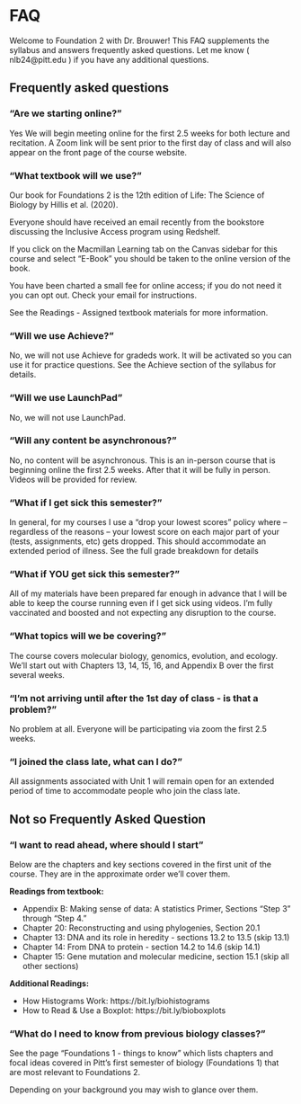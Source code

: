 # FAQ

Welcome to Foundation 2 with Dr. Brouwer!  This FAQ supplements the syllabus and answers frequently asked questions.  Let me know ( nlb24@pitt.edu ) if you have any additional questions.  

## Frequently asked questions

### "Are we starting online?"

Yes We will begin meeting online for the first 2.5 weeks for both lecture and recitation.  A Zoom link will be sent prior to the first day of class and will also appear on the front page of the course website.


<!-- ## “How will this class be run day-to-day?” -->

<!-- Class will be 100% online with pre-recorded lectures, online quizzes, assignments, and tests, live-streamed recitation sessions (also recorded), and instructor and undergraduate UTA office hours via Zoom.  Below is an outline of each component -->

<!-- Readings:  Readings for each week will be posted in advance.  There will also be a detailed outline of the book indicating focal sections, figures, etc.  See below for information on the textbook. -->
<!-- Lectures:  On Tuesday and Thursday mornings lecture modules will be released.  The core part of the module will be about 65 to 75 minutes of pre-recorded videos, each about 8-15 minutes long.  Each video will be accompanied by a set of slides, information on related readings, and a list of vocab and key concepts.   These questions will be worth points but you’ll be able to revise your answers.  Lecture videos and slides will remain active throughout the course, but questions will close down ~48 hours after they are released (TBD).   -->
<!-- Recitations:  On Fridays we’ll have recitations, with 50-70 students “attending” each recitation.  Most recitations will be a live-streamed problem-solving activity involving small group work.  Most recitations have a digital “worksheet” where answers to the questions discussed in class are submitted.  All recitations will be recorded and all recitation-based assignments can be completed outside of your assigned recitation time. -->
<!-- Problem Sets & Assignments There will be regular problem sets and short assignments - often one to prepare you for recitation and a follow-up to recitation. -->
<!-- Tests: Tests will be online and be taken during the regular class meeting time.  Exact details TBD. -->


### “What textbook will we use?”

Our book for Foundations 2 is the 12th edition of Life: The Science of Biology by Hillis et al. (2020).  

Everyone should have received an email recently from the bookstore discussing the Inclusive Access program using Redshelf.  

If you click on the Macmillan Learning tab on the Canvas sidebar for this course and select "E-Book" you should be taken to the online version of the book.

You have been charted a small fee for online access; if you do not need it you can opt out.  Check your email for instructions.

See the Readings - Assigned textbook materials for more information.

### “Will we use Achieve?”

No, we will not use Achieve for gradeds work.  It will be activated so you can use it for practice questions.  See the Achieve section of the syllabus for details.
 

### “Will we use LaunchPad”

No, we will not use LaunchPad.

 
### "Will any content be asynchronous?"

No, no content will be asynchronous.  This is an in-person course that is beginning online the first 2.5 weeks.  After that it will be fully in person.  Videos will be provided for review.


 

### “What if I get sick this semester?”

In general, for my courses I use a “drop your lowest scores” policy where -- regardless of the reasons -- your lowest score on each major part of your (tests, assignments, etc) gets dropped.  This should accommodate an extended period of illness.   See the full grade breakdown for details
 

### “What if YOU get sick this semester?”

All of my materials have been prepared far enough in advance that I will be able to keep the course running even if I get sick using videos.  I'm fully vaccinated and boosted and not expecting any disruption to the course.

 

### “What topics will we be covering?”

The course covers molecular biology, genomics, evolution, and ecology.  We'll start out with Chapters 13, 14, 15, 16, and Appendix B over the first several weeks.  

 
### “I’m not arriving until after the 1st day of class - is that a problem?”

No problem at all.   Everyone will be participating via zoom the first 2.5 weeks.


<!-- “I’m not in the USA, will this be a problem?” -->
<!-- No, no problem.  The course is designed for any Pitt student in the world to participate.  Everything will be recorded, and every assignment, quiz, test, and assignment will be open for pre-specified periods of time.  -->

 

### “I joined the class late, what can I do?”

All assignments associated with  Unit 1 will remain open for an extended period of time to accommodate people who join the class late.

 
<!-- ## “I am worried about internet access or running out of data.  What can I do?” -->

<!-- This course is 100% online but there are some things we can do to ease the data burden. -->

<!-- If possible, get a hard copy of the book.  While my lectures don’t follow the book exactly, most of what I talk about is in there, and each lecture is referenced on the first slide for the appropriate sections. -->
<!-- Download the “Focal Figures ” slides I’ve made. This will give you copies of all the most important figures for each Chapter.  https://drive.google.com/drive/folders/1vLlpmnx6DvzVSW37pvBkRK2Hx4J6NEVf?usp=sharing  -->
<!-- Find places like Starbuck, public libraries, etc. that have free Wifi you can use. -->
<!-- Get a GMail account if you don’t already have one and install relevant Google Docs apps on your phone.  I can then provide you direct access to course files housed on Google Docs.  When you have access to free or consistent wifi you can then easily download relevant files directly from the file folders that are linked to in Canvas.   -->


 

## Not so Frequently Asked Question
 

### “I want to read ahead, where should I start”

Below are the chapters and key sections covered in the first unit of the course.  They are in the approximate order we’ll cover them.

<!-- Unit 1 Reading Outline: If you are having textbook access issues some of this content is available via this module "READINGS Week 01".  -->

<!-- You can see all figures via the “Focal Figures” folder. -->

**Readings from textbook:**

* Appendix B: Making sense of data: A statistics Primer, Sections “Step 3” through “Step 4.”
* Chapter 20: Reconstructing and using phylogenies, Section 20.1
* Chapter 13: DNA and its role in heredity - sections 13.2 to 13.5 (skip 13.1)
* Chapter 14: From DNA to protein - section 14.2 to 14.6 (skip 14.1)
* Chapter 15: Gene mutation and molecular medicine, section 15.1 (skip all other sections)


**Additional Readings:**

* How Histograms Work: https://bit.ly/biohistograms 
* How to Read & Use a Boxplot: https://bit.ly/bioboxplots 



### “What do I need to know from previous biology classes?”

See the page "Foundations 1 - things to know"  which lists chapters and focal ideas covered in Pitt’s first semester of biology (Foundations 1) that are most relevant to Foundations 2. 

Depending on your background you may wish to glance over them.  